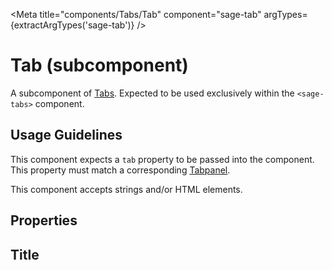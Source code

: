 


<Meta title="components/Tabs/Tab" component="sage-tab" argTypes={extractArgTypes('sage-tab')} />

# Tab (subcomponent)

A subcomponent of [Tabs](/docs/components-tabs--primary). Expected to be used exclusively within the `<sage-tabs>` component.

## Usage Guidelines

This component expects a `tab` property to be passed into the component. This property must match a corresponding [Tabpanel](/docs/components-tabs-tabpanel--default).

This component accepts strings and/or HTML elements.

## Properties

<ArgsTable of="sage-tab" />

## Title

<Canvas>
  <Story story={stories.Default} />
</Canvas>
